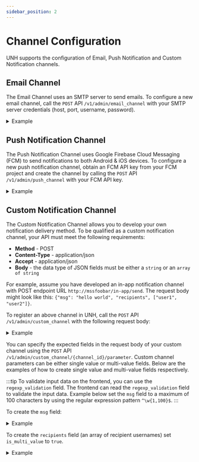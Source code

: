 ```yaml
---
sidebar_position: 2
---
```


# Channel Configuration

UNH supports the configuration of Email, Push Notification and Custom Notification channels.

## Email Channel

The Email Channel uses an SMTP server to send emails. To configure a new email channel, call the `POST` API
`/v1/admin/email_channel` with your SMTP server credentials (host, port, username, password).

<details>
    <summary> Example   </summary>

    #### Request
    ```bash title="POST /v1/admin/email_channel"
    curl -L '{{unh_endpoint}}/v1/admin/email_channel' \
    --header 'Content-Type: application/json' \
    --header 'Authorization: {{access_token}}' \
    --data-raw '{
        "name": "smtp channel",
        "username": "smtp@gmail.com",
        "password": "smtp_password",
        "host": "smtp.gmail.com",
        "port": 587,
        "send_from": "smtp@gmail.com"
    }'
    ```

    #### Response

    ```json
    {
        "data": {
            "id": "f446054c-98a5-4df9-aeea-f687e66951e0",
            "name": "smtp channel",
            "username": "smtp@gmail.com",
            "password": "smtp_password",
            "host": "smtp.gmail.com",
            "port": 587,
            "send_from": "smtp@gmail.com",
            "created_at": "2024-10-08T06:41:21.906919Z",
            "created_by": "d6f80e07-3b30-4968-8550-d3a441966e95",
            "updated_at": "2024-10-08T06:41:21.906919Z",
            "updated_by": "d6f80e07-3b30-4968-8550-d3a441966e95",
            "tenant_id": "3ca9a629-6a64-4d40-9a93-cc8da0595754",
            "occ_lock": 0
        },
        "sent_at": "2024-10-08T06:41:21Z"
    }
    ```

</details>

## Push Notification Channel

The Push Notification Channel uses Google Firebase Cloud Messaging (FCM) to send notifications to both Android & iOS 
devices. To configure a new push notification channel, obtain an FCM API key from your FCM project and create the 
channel by calling the `POST` API `/v1/admin/push_channel` with your FCM API key.


<details>
    <summary> Example   </summary>

    #### Request
    ```bash title="POST /v1/admin/push_channel"
    curl -L '{{unh_endpoint}}/v1/admin/push_channel' \
    --header 'Content-Type: application/json' \
    --header 'Authorization: {{access_token}}' \
    -d '{
        "name": "fcm channel",
        "service_account_key": {
            "type": "service_account",
            "project_id": "example",
            "private_key_id": "example",
            "private_key": "-----BEGIN PRIVATE KEY-----\n",
            "client_email": "example",
            "client_id": "example",
            "auth_uri": "https://example.com/o/oauth2/auth",
            "token_uri": "https://example.com/token",
            "auth_provider_x509_cert_url": "https://example.com",
            "client_x509_cert_url": "https://example.com",
            "universe_domain": "example.com"
        }
    }'
    ```

    #### Response

    ```json
    {
        "data": {
            "id": "c49b14dd-dad9-4e93-bd15-752763d1b684",
            "name": "fcm channel",
            "service_account_key": {
                "type": "service_account",
                "project_id": "example",
                "private_key_id": "example",
                "private_key": "-----BEGIN PRIVATE KEY-----\n",
                "client_email": "example",
                "client_id": "example",
                "auth_uri": "https://example.com/o/oauth2/auth",
                "token_uri": "https://example.com/token",
                "auth_provider_x509_cert_url": "https://example.com",
                "client_x509_cert_url": "https://example.com",
                "universe_domain": "example.com"
            },
            "created_at": "2024-10-09T04:08:30.702451Z",
            "created_by": "42bd1bee-2061-4843-be8e-d796ff3eed65",
            "updated_at": "2024-10-09T04:08:30.702451Z",
            "updated_by": "42bd1bee-2061-4843-be8e-d796ff3eed65",
            "tenant_id": "a9e57d96-4dc8-42dd-96a7-9cd60a954973",
            "occ_lock": 0
        },
        "sent_at": "2024-10-08T06:41:21Z"
    }
    ```

</details>

## Custom Notification Channel

The Custom Notification Channel allows you to develop your own notification delivery method. To be qualified as a 
custom notification channel, your API must meet the following requirements:
- **Method** - POST 
- **Content-Type** - application/json
- **Accept** - application/json
- **Body** - the data type of JSON fields must be either a `string` or an `array of string`

For example, assume you have developed an in-app notification channel with POST endpoint URL 
`http://mssfoobar/in-app/send`. The request body might look like this: `{"msg": "hello world", "recipients", ["user1", 
"user2"]}`.

To register an above channel in UNH, call the `POST` API `/v1/admin/custom_channel` with the following request body:

<details>
    <summary> Example   </summary>

    #### Request
    ```bash title="POST /v1/admin/custom_channel"
    curl -L '{{unh_endpoint}}/v1/admin/custom_channel' \
    --header 'Content-Type: application/json' \
    --header 'Authorization: {{access_token}}' \
    -d '{
      "name": "in-app channel",
      "endpoint": "http://mssfoobar/in-app/send"
    }'
    ```

    #### Response
    ```json
    {
        "data": {
            "id": "3a3b5bf1-639f-4575-8fc8-185ee0fce21a",
            "name": "in-app channel",
            "endpoint": "http://mssfoobar/in-app/send",
            "created_at": "2024-09-03T03:00:15.571118Z",
            "created_by": "00f92e3f-7f5c-4c9d-96b8-7f9121c3e013",
            "updated_at": "2024-09-03T03:00:15.571118Z",
            "updated_by": "00f92e3f-7f5c-4c9d-96b8-7f9121c3e013",
            "tenant_id": "b8766c9d-d71e-46a2-968b-552dea1a7cd2",
            "occ_lock": 0
        },
        "sent_at": "2024-09-03T03:00:15Z"
    }
    ```
</details>

You can specify the expected fields in the request body of your custom channel using the `POST` API
`/v1/admin/custom_channel/{channel_id}/parameter`. Custom channel parameters can be either single value or
multi-value fields. Below are the examples of how to create single value and multi-value fields respectively.

:::tip
To validate input data on the frontend, you can use the `regexp_validation` field. The frontend can read the
`regexp_validation` field to validate the input data. Example below set the `msg` field to a maximum of 100 characters
by using the regular expression pattern `^\w{1,100}$`.
:::

To create the `msg` field:


<details>
    <summary> Example   </summary>

    #### Request
    ```bash title="POST /v1/admin/custom_channel/{channel_id}/parameter"
    curl -L '{{unh_endpoint}}/v1/admin/custom_channel/3a3b5bf1-639f-4575-8fc8-185ee0fce21a/parameter' \
    --header 'Content-Type: application/json' \
    --header 'Authorization: {{access_token}}' \
    -d '{
        "name": "msg",
        "description": "message body",
        "regexp_validation": "^\w{1,100}$",
        "is_multi_value": false
    }'
    ```

    #### Response
    ```json
    {
        "data": {
            "id": "5a101f30-d8e8-4347-a4fb-438593ca7405",
            "channel_id": "3a3b5bf1-639f-4575-8fc8-185ee0fce21a",
            "name": "msg",
            "description": "message body",
            "regexp_validation": "^\w{1,100}$",
            "is_multi_value": false,
            "created_at": "2024-10-08T10:19:43.939451Z",
            "created_by": "42bd1bee-2061-4843-be8e-d796ff3eed65",
            "updated_at": "2024-10-08T10:19:43.939451Z",
            "updated_by": "42bd1bee-2061-4843-be8e-d796ff3eed65",
            "tenant_id": "a9e57d96-4dc8-42dd-96a7-9cd60a954973",
            "occ_lock": 0
        },
        "sent_at": "2024-10-08T10:19:43Z"
    }
    ```
</details>

To create the `recipients` field (an array of recipient usernames) set `is_multi_value` to `true`.

<details>
    <summary> Example   </summary>

    #### Request
    ```bash title="POST /v1/admin/custom_channel"
    curl -L '{{unh_endpoint}}/v1/admin/custom_channel/3a3b5bf1-639f-4575-8fc8-185ee0fce21a/parameter' \
    --header 'Content-Type: application/json' \
    --header 'Authorization: {{access_token}}' \
    -d '{
        "name": "recipients",
        "description": "recipients list",
        "regexp_validation": "",
        "is_multi_value": true
    }'
    ```

    #### Response
    ```json
    {
        "data": {
            "id": "72148187-eaca-4d8f-95bd-6ef769a2b5ae",
            "channel_id": "3a3b5bf1-639f-4575-8fc8-185ee0fce21a",
            "name": "recipients",
            "description": "recipients list",
            "regexp_validation": "",
            "is_multi_value": true,
            "created_at": "2024-10-08T10:19:43.939451Z",
            "created_by": "42bd1bee-2061-4843-be8e-d796ff3eed65",
            "updated_at": "2024-10-08T10:19:43.939451Z",
            "updated_by": "42bd1bee-2061-4843-be8e-d796ff3eed65",
            "tenant_id": "a9e57d96-4dc8-42dd-96a7-9cd60a954973",
            "occ_lock": 0
        },
        "sent_at": "2024-10-08T10:19:43Z"
    }
    ```
</details>